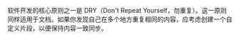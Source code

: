 软件开发的核心原则之一是 DRY（Don't Repeat Yourself，勿重复）。这一原则同样适用于文档。如果你发现自己在多个地方重复相同的内容，应考虑创建一个自定义片段，以便保持内容一致同步。